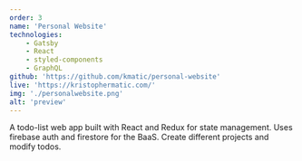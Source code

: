 ```yaml
---
order: 3
name: 'Personal Website'
technologies:
    - Gatsby
    - React
    - styled-components
    - GraphQL
github: 'https://github.com/kmatic/personal-website'
live: 'https://kristophermatic.com/'
img: './personalwebsite.png'
alt: 'preview'
---
```


A todo-list web app built with React and Redux for state management. Uses firebase auth and firestore for the BaaS. Create different projects and modify todos.
